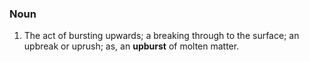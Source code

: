 ===Noun===
#The act of bursting upwards; a breaking through to the surface; an upbreak or uprush; as, an '''upburst''' of molten matter.